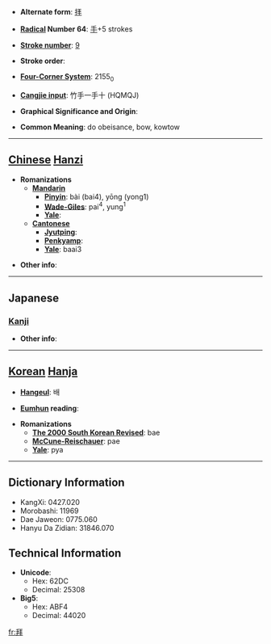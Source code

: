 * '''Alternate form''': [[拝]]

* '''[[Wiktionary:Chinese radical index| Radical]] Number 64''': [[Wiktionary:Chinese radical index 手|手]]+5 strokes

* '''[[Wiktionary:Chinese total strokes index|Stroke number]]''': [[Wiktionary:Chinese total strokes index 9|9]]

* '''Stroke order''': 

* '''[[Wiktionary:Chinese four corner index|Four-Corner System]]''': 2155<sub>0</sub>

* '''[[Wiktionary:Chinese Cangjie index|Cangjie input]]''': 竹手一手十 (HQMQJ)

* '''Graphical Significance and Origin''': 

* '''Common Meaning''': do obeisance, bow, kowtow

----

== [[Chinese]] [[Hanzi]] ==

* '''Romanizations'''
** '''[[Mandarin]]'''
*** '''[[Pinyin]]''': bài (bai4), yōng (yong1)
*** '''[[Wade-Giles]]''': pai<sup>4</sup>, yung<sup>1</sup>
*** '''[[Yale]]''': 
** '''[[Cantonese]]'''
*** '''[[Jyutping]]''':
*** '''[[Penkyamp]]''': 
*** '''[[Yale]]''': baai3

* '''Other info''': 

----

==Japanese==
===[[Kanji]]===
{{kanji|on readings=[[はい]] (hai)|kun readings=[[おがむ]] (ogamu)}}

* '''Other info''':  

----

== [[Korean]] [[Hanja]] ==

* '''[[Hangeul]]''': 배

* '''[[Eumhun]] reading''': 

* '''Romanizations'''
** '''[[The 2000 South Korean Revised Romanization|The 2000 South Korean Revised]]''': bae
** '''[[McCune-Reischauer]]''': pae
** '''[[Yale]]''': pya

----

== Dictionary Information ==

* KangXi: 0427.020
* Morobashi: 11969
* Dae Jaweon: 0775.060
* Hanyu Da Zidian: 31846.070

== Technical Information ==

* '''Unicode''':
** Hex: 62DC
** Decimal: 25308
* '''Big5''':
** Hex: ABF4
** Decimal: 44020

[[fr:拜]]
